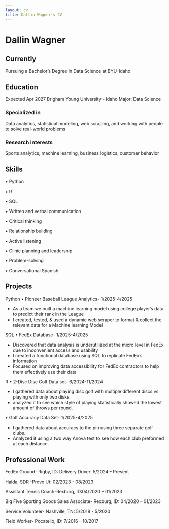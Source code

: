 ```yaml
---
layout: cv
title: Dallin Wagner's CV
---
```

# Dallin Wagner


## Currently

Pursuing a Bachelor's Degree in Data Science at BYU-Idaho

## Education

Expected Apr 2027 Brigham Young University - Idaho Major: Data Science

### Specialized in

Data analytics, statistical modeling, web scraping, and working with people to solve real-world problems


### Research interests

Sports analytics, machine learning, business logistics, customer behavior


## Skills

• Python

• R

• SQL

• Written and verbal communication

• Critical thinking

• Relationship building

• Active listening

• Clinic planning and leadership

• Problem-solving

• Conversational Spanish

## Projects

Python
•	Pioneer Baseball League Analytics- 1/2025-4/2025

-	As a team we built a machine learning model using college player’s data to predict their rank in the League
-	I created, tested, & used a dynamic web scraper to format & collect the relevant data for a Machine learning Model


SQL
•	FedEx Database- 1/2025-4/2025

-	Discovered that data analysis is underutilized at the micro level in FedEx due to inconvenient access and usability
-	I created a functional database using SQL to replicate FedEx’s information
-	 Focused on improving data accessibility for FedEx contractors to help them effectively use their data

R
•	2-Disc Disc Golf Data set- 6/2024-11/2024

-	I gathered data about playing disc golf with multiple different discs vs playing with only two disks
-	analyzed it to see which style of playing statistically showed the lowest amount of throws per round.

•	Golf Accuracy Data Set- 1/2025-4/2025

-	I gathered data about accuracy to the pin using three separate golf clubs.
-	Analyzed it using a two way Anova test to see how each club preformed at each distance. 

## Professional Work 

FedEx Ground- Rigby, ID: Delivery Driver: 5/2024 – Present

Halda, SDR -Provo Ut: 02/2023 - 08/2023

Assistant Tennis Coach-Rexburg, ID:04/2020 – 01/2023

Big Five Sporting Goods Sales Associate- Rexburg, ID: 04/2020 – 01/2023

Service Volunteer- Nashville, TN: 5/2018 - 5/2020

Field Worker- Pocatello, ID: 7/2016 - 10/2017


<!-- ### Footer

Last updated: April 2025 -->